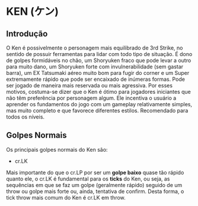 # KEN (ケン)

## Introdução

O Ken é possivelmente o personagem mais equilibrado de 3rd Strike, no sentido de possuir
ferramentas para lidar com todo tipo de situação. É dono de golpes formidáveis no chão,
um Shoryuken fraco que pode levar a outro para muito dano, um Shoryuken forte com invulnerabilidade
(sem gastar barra), um EX Tatsumaki aéreo muito bom para fugir do corner e um Super extremamente
rápido que pode ser encaixado de inúmeras formas. Pode ser jogado de maneira mais reservada ou mais agressiva.
Por esses motivos, costuma-se dizer que o Ken é ótimo para jogadores iniciantes que não têm
preferência por personagem algum. Ele incentiva o usuário a aprender os fundamentos do jogo com
um gameplay relativamente simples, mas muito completo e que favorece diferentes estilos. Recomendado
para todos os níveis.

## Golpes Normais

Os principais golpes normais do Ken são:

- cr.LK

Mais importante do que o cr.LP por ser um **golpe baixo** quase tão rápido quanto ele, o cr.LK é
fundamental para os **ticks** do Ken, ou seja, as sequências em que se faz um golpe (geralmente rápido)
seguido de um throw ou golpe mais forte ou, ainda, tentativa de confirm. Desta forma, o tick throw
mais comum do Ken é cr.LK em throw.

